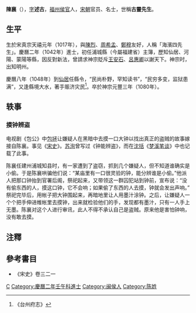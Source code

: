 {{Infobox_Person
| name =陈襄
|image=
| caption=
|box_width=170px
|occupation= 政治人物
| period = 11世紀
|birth_name=
| other_names = 陈述古、古靈先生
| Sex =男
|birth_date=1017年
|birth_place=福州侯官
|death_date= 1080年
|death_place=[[仙居|仙居]]
| nationality =宋朝
| residence =
| party =
| religion =
| spouse = 
| relatives =
|education=私塾
| past =進士、浦城縣主簿<br>仙居、河陽、蒙陽知縣<br>明州知州<br>[[仙居|仙居]]縣令
| work =[[仙居|仙居]]赈灾
| award = 
}}
'''陳襄'''（{{bd|1017年||1080年||catIdx=C陈}}），[[表字|字]]'''述古'''，[[福州|福州]][[侯官|侯官]]人，[[宋朝|宋朝]]官员、名士，世稱'''古靈先生'''。

== 生平 ==
生於宋真宗天禧元年（1017年），與[[陳烈_(宋朝)|陳烈]]、[[周希孟|周希孟]]、[[鄭穆|鄭穆]]友好，人稱「海濱四先生」。慶曆二年（1042年）進士，初任浦城縣（今屬福建省）主簿，歷知仙居、河陽、蒙陽等縣，因反對新法，曾請求神宗貶斥[[王安石|王安石]]、[[呂惠卿|呂惠卿]]以謝天下。神宗时，出知明州。

慶曆八年（1048年）到[[仙居|仙居]]任縣令，“民尚朴野，罕知读书”，“民穷多变，监狱患满”，又逢縣境大水，著手赈济灾民<ref>《台州府志》</ref>。卒於神宗元豐三年（1080年）。

==轶事==
===摸钟辨盗===
电视剧《包公》中[[包拯|包拯]]让嫌疑人在黑暗中去摸一口大钟以找出真正的盗贼的故事嫁接自陈襄。事见《[[:wikisource:zh:宋史/卷321|宋史]]》。[[苏洵|苏洵]]曾写过《钟能辨盗》，而在[[沈括|沈括]]《[[梦溪笔谈|梦溪笔谈]]》中也记载了此事。

陈襄任建州浦城知县时，有一家遭到了盗窃，抓到几个嫌疑人，但不知道谁确实是小偷。于是陈襄哄骗他们说：“某庙里有一口很灵验的钟，能分辨谁是小偷。”他派人把那口钟抬到官署后阁，祭祀起来，又带领这一群囚犯站到钟前，宣布说：“没有偷东西的人，摸这口钟，它不会响；如果偷了东西的人去摸，钟就会发出声响。” 祭祀完毕后，用帐子把大钟围起来，再暗地里让人用墨汁涂钟。之后，让嫌疑人一个个把手伸进帷帐里去摸钟，出来就检验他们的手，发现都有墨汁，只有一人手上无墨。陈襄对这个人进行审讯，此人不得不承认自己是盗贼。原来他是害怕钟响，没有敢去摸。

==注釋==
<references/>

==參考書目==
* 《宋史》卷三二一

{{並稱|海濱四先生|[[陳烈_(宋朝)|陳烈]] - [[周希孟|周希孟]] - [[陳襄|陳襄]] - [[鄭穆|鄭穆]]}}

[[Category:宋朝人|C]]
[[Category:慶曆二年壬午科進士|Category:慶曆二年壬午科進士]]
[[Category:闽侯人|Category:闽侯人]]
[[Category:陈姓|Category:陈姓]]